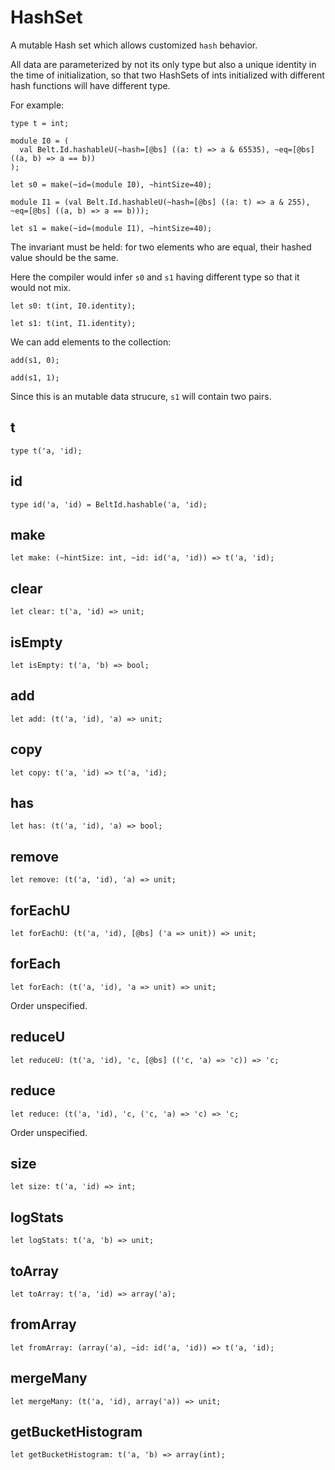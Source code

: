 
# HashSet

A mutable Hash set which allows customized `hash` behavior.

All data are parameterized by not its only type but also a unique identity in the time of initialization, so that two HashSets of ints initialized with different hash functions will have different type.

For example:

```re
type t = int;

module I0 = (
  val Belt.Id.hashableU(~hash=[@bs] ((a: t) => a & 65535), ~eq=[@bs] ((a, b) => a == b))
);

let s0 = make(~id=(module I0), ~hintSize=40);

module I1 = (val Belt.Id.hashableU(~hash=[@bs] ((a: t) => a & 255), ~eq=[@bs] ((a, b) => a == b)));

let s1 = make(~id=(module I1), ~hintSize=40);
```

The invariant must be held: for two elements who are equal, their hashed value should be the same.

Here the compiler would infer `s0` and `s1` having different type so that it would not mix.

```re
let s0: t(int, I0.identity);

let s1: t(int, I1.identity);
```

We can add elements to the collection:

```re
add(s1, 0);

add(s1, 1);
```

Since this is an mutable data strucure, `s1` will contain two pairs.

## t

```
type t('a, 'id);
```

## id

```
type id('a, 'id) = BeltId.hashable('a, 'id);
```

## make

```
let make: (~hintSize: int, ~id: id('a, 'id)) => t('a, 'id);
```

## clear

```
let clear: t('a, 'id) => unit;
```

## isEmpty

```
let isEmpty: t('a, 'b) => bool;
```

## add

```
let add: (t('a, 'id), 'a) => unit;
```

## copy

```
let copy: t('a, 'id) => t('a, 'id);
```

## has

```
let has: (t('a, 'id), 'a) => bool;
```

## remove

```
let remove: (t('a, 'id), 'a) => unit;
```

## forEachU

```
let forEachU: (t('a, 'id), [@bs] ('a => unit)) => unit;
```

## forEach

```
let forEach: (t('a, 'id), 'a => unit) => unit;
```

Order unspecified.

## reduceU

```
let reduceU: (t('a, 'id), 'c, [@bs] (('c, 'a) => 'c)) => 'c;
```

## reduce

```
let reduce: (t('a, 'id), 'c, ('c, 'a) => 'c) => 'c;
```

Order unspecified.

## size

```
let size: t('a, 'id) => int;
```

## logStats

```
let logStats: t('a, 'b) => unit;
```

## toArray

```
let toArray: t('a, 'id) => array('a);
```

## fromArray

```
let fromArray: (array('a), ~id: id('a, 'id)) => t('a, 'id);
```

## mergeMany

```
let mergeMany: (t('a, 'id), array('a)) => unit;
```

## getBucketHistogram

```
let getBucketHistogram: t('a, 'b) => array(int);
```
